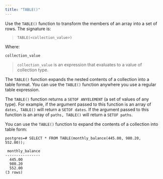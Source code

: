 ```yaml
---
title: "TABLE()"
---
```


Use the `TABLE()` function to transform the members of an array into a set of rows. The signature is:

> `TABLE(<collection_value>)`

Where:

`collection_value`

> `collection_value` is an expression that evaluates to a value of collection type.

The `TABLE()` function expands the nested contents of a collection into a table format. You can use the `TABLE()` function anywhere you use a regular table expression.

The `TABLE()` function returns a `SETOF ANYELEMENT` (a set of values of any type). For example, if the argument passed to this function is an array of `dates, TABLE()` will return a `SETOF dates`. If the argument passed to this function is an array of `paths, TABLE()` will return a `SETOF paths`.

You can use the `TABLE()` function to expand the contents of a collection into table form:

``` text
postgres=# SELECT * FROM TABLE(monthly_balance(445.00, 980.20, 552.00));

 monthly_balance
----------------
  445.00
  980.20
  552.00
(3 rows)
```
